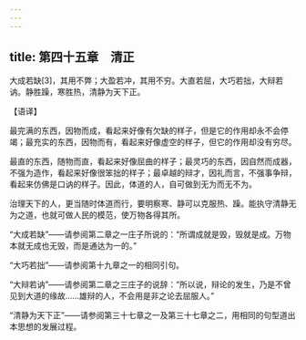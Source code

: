 ```yaml
---
---
---
```

title: 第四十五章　清正
---




大成若缺[3]，其用不弊；大盈若冲，其用不穷。大直若屈，大巧若拙，大辩若讷。静胜躁，寒胜热，清静为天下正。

【语译】

最完满的东西，因物而成，看起来好像有欠缺的样子，但是它的作用却永不会停竭；最充实的东西，因物而有，看起来好像虚空的样子，但它的作用却没有穷尽。

最直的东西，随物而直，看起来好像屈曲的样子；最灵巧的东西，因自然而成器，不强为造作，看起来好像很笨拙的样子；最卓越的辩才，因礼而言，不强事争辩，看起来仿佛是口讷的样子。因此，体道的人，自可做到无为而无不为。

治理天下的人，更当随时体道而行，要明察寒、静可以克服热、躁。能执守清静无为之道，也就可做人民的模范，使万物各得其所。

“大成若缺”——请参阅第二章之一庄子所说的：“所谓成就是毁，毁就是成。万物本就无成也无毁，而是通达为一的。”

“大巧若拙”——请参阅第十九章之一的相同引句。

“大辩若讷”——请参阅第二章之三庄子的说辞：“所以说，辩论的发生，乃是不曾见到大道的缘故……雄辩的人，不会用是非之论去屈服人。”

“清静为天下正”——请参阅第三十七章之一及第三十七章之二，用相同的句型道出本思想的发展过程。